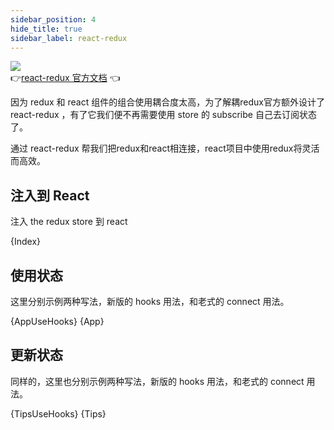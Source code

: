 ```yaml
---
sidebar_position: 4
hide_title: true
sidebar_label: react-redux
---
```



![](https://img.dingshaohua.com/book-fe/202411222312727.jpg)   
👉[react-redux 官方文档](https://react-redux.js.org) 👈

因为 redux 和 react 组件的组合使用耦合度太高，为了解耦redux官方额外设计了react-redux ，有了它我们便不再需要使用 store 的 subscribe 自己去订阅状态了。

通过 react-redux 帮我们把redux和react相连接，react项目中使用redux将灵活而高效。

## 注入到 React

注入 the redux store 到 react

<CodeBlock language="jsx" title="src/index.jsx">
  {Index}
</CodeBlock>

## 使用状态

这里分别示例两种写法，新版的 hooks 用法，和老式的 connect 用法。

<Tabs>
  <TabItem value="新版用法" label="新版用法" default>
    <CodeBlock language="jsx" title="src/App.jsx">{AppUseHooks}</CodeBlock>
  </TabItem>

  <TabItem value="传统用法" label="传统用法">
    <CodeBlock language="jsx" title="src/App.jsx">{App}</CodeBlock>
  </TabItem>
</Tabs>

## 更新状态

同样的，这里也分别示例两种写法，新版的 hooks 用法，和老式的 connect 用法。

<Tabs>
  <TabItem value="新版用法" label="新版用法" default>
    <CodeBlock language="jsx" title="src/components/Tips.jsx">{TipsUseHooks}</CodeBlock>
  </TabItem>

  <TabItem value="传统用法" label="传统用法">
    <CodeBlock language="jsx" title="src/components/Tips.jsx">{Tips}</CodeBlock>
  </TabItem>
</Tabs>
